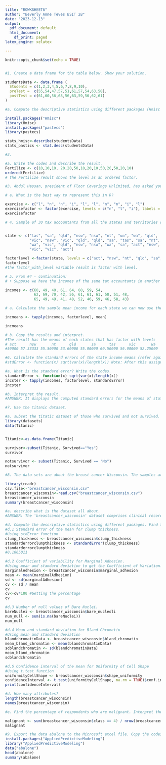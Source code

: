 ```yaml
---
title: "ROWKSHEET6"
author: "Beverly Anne Teves BSIT 2B"
date: "2023-12-13"
output:
  pdf_document: default
  html_document:
    df_print: paged
latex_engine: xelatex

---
```


```r
knitr::opts_chunk$set(echo = TRUE)



```

```r

#1. Create a data frame for the table below. Show your solution.

studentsData <- data.frame (
  Students = c(1,2,3,4,5,6,7,8,9,10),
  preTest =  c(55,54,47,57,51,61,57,54,63,58),
  postTest = c(61,60,56,63,56,63,59,56,62,61)
)

#a. Compute the descriptive statistics using different packages (Hmisc and pastecs).Write the codes and its result

install.packages("Hmisc")
library(Hmisc)
install.packages("pastecs")
library(pastecs)

stats_hmisc<-describe(studentsData)
stats_pastics <- stat.desc(studentsData)

#2. 

#a. Write the codes and describe the result.
Fertilize <- c(10,10,10, 20,20,50,10,20,10,50,20,50,20,10)
ordered(Fertilize)
# the Fertilize result shows the level as an ordered factor.

#3. Abdul Hassan, president of Floor Coverings Unlimited, has asked you to study the ex-ercise levels undertaken by 10 subjects were “l”, “n”, “n”, “i”, “l” , “l”, “n”,“n”, “i”, “l” ; n=none, l=light, i=intense.

# a. What is the best way to represent this in R?

exercise <- c("l", "n", "n", "i", "l", "l", "n", "n", "i", "l")
exercisefactor <- factor(exercise, levels = c("n", "l", "i"), labels = c("none", "light", "intense"))
exercisefactor

# 4. Sample of 30 tax accountants from all the states and territories of Australia and their individual state of origin is specified by a character vector of state mnemonics as:


state <- c("tas", "sa", "qld", "nsw", "nsw", "nt", "wa", "wa", "qld",
           "vic", "nsw", "vic", "qld", "qld", "sa", "tas", "sa", "nt",
           "wa", "vic", "qld", "nsw", "nsw", "wa", "sa", "act", "nsw",
           "vic", "vic", "act")

factorlevel <-factor(state, levels = c("act", "nsw", "nt", "qld", "sa", "tas", "vic", "wa") )  
factorlevel
#the factor_with_level variable result is factor with level.

# 5. From #4 - continuation:
# • Suppose we have the incomes of the same tax accountants in another vector (in suitably large units of money)

incomes <- c(60, 49, 40, 61, 64, 60, 59, 54,
             62, 69, 70, 42, 56, 61, 61, 61, 58, 51, 48,
             65, 49, 49, 41, 48, 52, 46, 59, 46, 58, 43)

# a. Calculate the sample mean income for each state we can now use the special function tapply():

incmeans <- tapply(incomes, factorlevel, mean)

incmeans

# b. Copy the results and interpret.
#The result has the means of each states that has factor with levels 
# act      nsw       nt      qld       sa      tas      vic       wa 
#50000 57.33333 55.50000 53.60000 55.00000 60.50000 56.00000 52.25000

#6. Calculate the standard errors of the state income means (refer again to number 3) 
#stdError <- function(x) sqrt(var(x)/length(x)) Note: After this assignment, the standard errors are calculated by: incster <- tapply(incomes, statef, stdError)

#a. What is the standard error? Write the codes.
standardError <- function(x) sqrt(var(x)/length(x))
incster <- tapply(incomes, factorlevel, standardError)
incster

#b. Interpret the result.
#ANSWER: It displays the computed standard errors for the means of state incomes. A smaller standard error for the state income mean indicates that the sample mean income provides a more accurate estimate of the actual population mean income for that state. Conversely, a larger standard error implies greater variability in the sample mean and less accuracy in estimating the true population mean.

#7. Use the titanic dataset.

#a. subset the titatic dataset of those who survived and not survived. Show the codes and its result.
library(datasets)
data(Titanic)


Titanic<-as.data.frame(Titanic)

survivor<-subset(Titanic, Survived=="Yes")
survivor

notsurvivor <- subset(Titanic, Survived == "No")
notsurvivor

#8. The data sets are about the breast cancer Wisconsin. The samples arrive periodically as Dr. Wolberg reports his clinical cases. The database therefore reflects this chronologihttps

library(readr)
csv.file<-"breastcancer_wisconsin.csv"
breastcancer_wisconsin<-read.csv("breastcancer_wisconsin.csv")
breastcancer_wisconsin
summary(breastcancer_wisconsin)

#a. describe what is the dataset all about.
#ANSWER: The 'breastcancer_wisconsin' dataset comprises clinical records detailing various cases. These records include an identification number and indicate the degree of malignancy for each breast cancer case, represented numerically on a scale from 1 to 10.

#d. Compute the descriptive statistics using different packages. Find the values of:
#d.1 Standard error of the mean for clump thickness.
#Using stdError function
clump_thickness <- breastcancer_wisconsin$clump_thickness
standarderrorclumpthickness <- standardError(clump_thickness)
standarderrorclumpthickness
#0.1065011

#d.2 Coefficient of variability for Marginal Adhesion.
#Using mean and standard deviation to get the Coefficient of Variation. 
marginalAdhesion <- breastcancer_wisconsin$marginal_adhesion
mean <- mean(marginalAdhesion)
sd <- sd(marginalAdhesion)
cv <- sd / mean
cv
cv<-cv*100 #Getting the percentage
cv

#d.3 Number of null values of Bare Nuclei.
bareNuclei <- breastcancer_wisconsin$bare_nucleoli
num_null <- sum(is.na(bareNuclei))
num_null

#d.4 Mean and standard deviation for Bland Chromatin
#Using mean and standard deviation
blandchromatinData <- breastcancer_wisconsin$bland_chromatin
mean_bland_chromatin <- mean(blandchromatinData)
sdblandchromatin <- sd(blandchromatinData)
mean_bland_chromatin
sdblandchromatin

#d.5 Confidence interval of the mean for Uniformity of Cell Shape
#Using t.test function
uniformityCellShape <- breastcancer_wisconsin$shape_uniformity
confidenceInterval <- t.test(uniformityCellShape, na.rm = TRUE)$conf.int
print(confidenceInterval)

#d. How many attributes?
length(breastcancer_wisconsin)
names(breastcancer_wisconsin)

#e. Find the percentage of respondents who are malignant. Interpret the results

malignant <- sum(breastcancer_wisconsin$class == 4) / nrow(breastcancer_wisconsin) * 100
malignant

#9. Export the data abalone to the Microsoft excel file. Copy the codes.
install.packages("AppliedPredictiveModeling")
library("AppliedPredictiveModeling")
data("abalone")
head(abalone)
summary(abalone)
```